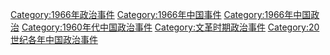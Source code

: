 [[Category:1966年政治事件|Category:1966年政治事件]]
[[Category:1966年中国事件|Category:1966年中国事件]]
[[Category:1966年中国政治|Category:1966年中国政治]]
[[Category:1960年代中国政治事件|Category:1960年代中国政治事件]]
[[Category:文革时期政治事件|Category:文革时期政治事件]]
[[Category:20世纪各年中国政治事件|Category:20世纪各年中国政治事件]]